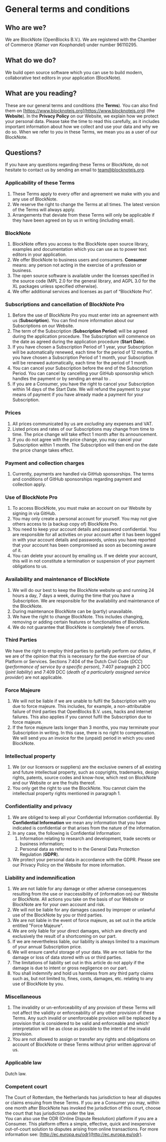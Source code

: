 # General terms and conditions

## Who are we?

We are BlockNote (OpenBlocks B.V.). We are registered with the Chamber of Commerce (_Kamer van Koophandel_) under number 96110295.

## What do we do?

We build open source software which you can use to build modern, collaborative text editors in your application (BlockNote).

## What are you reading?

These are our general terms and conditions (the **Terms**). You can also find them on [https://www.blocknotejs.org](https://www.blocknotejs.org) (the **Website**). In the **Privacy Policy** on our Website, we explain how we protect your personal data. Please take the time to read this carefully, as it includes important information about how we collect and use your data and why we do so.
When we refer to _you_ in these Terms, we mean you as a user of our BlockNote.

## Questions?

If you have any questions regarding these Terms or BlockNote, do not hesitate to contact us by sending an email to [team@blocknotejs.org](team@blocknotejs.org).

### Applicability of these Terms
1. These Terms apply to every offer and agreement we make with you and any use of BlockNote.
2. We reserve the right to change the Terms at all times. The latest version of the Terms will always apply.
3. Arrangements that deviate from these Terms will only be applicable if they have been agreed on by us in writing (including email).

### BlockNote

1. BlockNote offers you access to the BlockNote open source library, examples and documentation which you can use as to power text editors in your application.
2. We offer BlockNote to business users and consumers. **Consumer** means: any person not acting in the exercise of a profession or business.
3. The open source software is available under the licenses specified in the source code (MPL 2.0 for the general library, and AGPL 3.0 for the XL packages unless specified otherwise).
4. We offer additional services and licenses as part of “BlockNote Pro”.

### Subscriptions and cancellation of BlockNote Pro

1. Before the use of BlockNote Pro you must enter into an agreement with us (**Subscription**). You can find more information about our Subscriptions on our Website.
2. The term of the Subscription (**Subscription Period**) will be agreed during the application procedure. The Subscription will commence on the date as agreed during the application procedure (**Start Date**).
3. If you have chosen a Subscription Period of 1 year, your Subscription will be automatically renewed, each time for the period of 12 months. If you have chosen a Subscription Period of 1 month, your Subscription will be renewed automatically, each time for the period of 1 month.
4. You can cancel your Subscription before the end of the Subscription Period. You can cancel by cancelling your GitHub sponsorship which handles the payment or by sending an email to [](team@blocknotejs.org).
5. If you are a Consumer, you have the right to cancel your Subscription within 14 days of the Start Date. We will refund the payment to your means of payment if you have already made a payment for your Subscription.

### Prices

1. All prices communicated by us are _excluding_ any expenses and VAT.
2. Listed prices and rates of our Subscriptions may change from time to time. The price change will take effect 1 month after its announcement.
3. If you do not agree with the price change, you may cancel your Subscription within 1 month. The Subscription will then end on the date the price change takes effect.

### Payment and collection charges

1. Currently, payments are handled via GitHub sponsorships. The terms and conditions of GitHub sponsorships regarding payment and collection apply.

[//]: # (1. \[KEEP, BUT COMMENT OUT\] You must provide us with a valid means of payment to use BlockNote. We will debit the amount for the use of the Subscription on a monthly basis around the day on which your Subscription commenced.)
[//]: # (2. \[KEEP, BUT COMMENT OUT\] If a payment is due but not paid, we will first send a reminder, followed by a request for payment. If the payment is not made within the stipulated payment period, you will be in default. If you are in default, we are entitled to charge statutory commercial interest. If you are a Consumer, we may charge the statutory interest. The interest on the payable amount is calculated from the moment that the payment is due, until the moment that the payable amount has been paid by you in full.)
[//]: # (3. \[KEEP, BUT COMMENT OUT\] If you are in default, we have the right to &#40;temporarily&#41; block your account, until you fulfilled your payment obligation.)
[//]: # (4. \[KEEP, BUT COMMENT OUT\] If you are in default, you will also owe us all extrajudicial collection costs. For an outstanding amount up to EUR 267, these costs will be EUR 40. For a higher amount, the collection costs will be calculated on the basis of the outstanding amount.)

### Use of BlockNote Pro

1. To access BlockNote, you must make an account on our Website by signing in via GitHub.
2. You may only create a personal account for yourself. You may not give others access to (a backup copy of) BlockNote Pro.
3. You need to keep your account details and password confidential. You are responsible for all activities on your account after it has been logged in with your account details and passwords, unless you have reported that your account has been compromised as soon as becoming aware of it.
4. You can delete your account by emailing us. If we delete your account, this will in not constitute a termination or suspension of your payment obligations to us.

[//]: # (2. \[KEEP, BUT COMMENT OUT\] You are responsible for choosing the correct means of identification, such as your e-mail address, and for choosing a strong password.)

### Availability and maintenance of BlockNote

1. We will do our best to keep the BlockNote website up and running 24 hours a day, 7 days a week, during the time that you have a Subscription. We are responsible for the availability and maintenance of the BlockNote.
2. During maintenance BlockNote can be (partly) unavailable.
3. We have the right to change BlockNote. This includes changing, removing or adding certain features or functionalities of BlockNote.
4. We do not guarantee that BlockNote is completely free of errors.

### Third Parties

We have the right to employ third parties to partially perform our duties, if we are of the opinion that this is necessary for the due exercise of our Platform or Services. Sections 7:404 of the Dutch Civil Code (_DCC_) (_performance of service by a specific person_), 7:407 paragraph 2 DCC (_joint liability_) and 7:409 DCC (_death of a particularly assigned service provider_) are not applicable.

### Force Majeure

1. We will not be liable if we are unable to fulfil the Subscription with you due to force majeure. This includes, for example, a non-attributable failure of third parties that OpenBlocks B.V. uses, hacks and internet failures. This also applies if you cannot fulfil the Subscription due to force majeure.
2. If the force majeure lasts longer than 3 months, you may terminate your Subscription in writing. In this case, there is no right to compensation. We will send you an invoice for the (unpaid) period in which you used BlockNote.

### Intellectual property

1. We (or our licensors or suppliers) are the exclusive owners of all existing and future intellectual property, such as copyrights, trademarks, design rights, patents, source codes and know-how, which rest on BlockNote and our Website or are the fruits thereof.
2. You only get the right to use the BlockNote. You cannot claim the intellectual property rights mentioned in paragraph 1.

### Confidentiality and privacy

1. We are obliged to keep all your Confidential Information confidential. By **Confidential Information** we mean any information that you have indicated is confidential or that arises from the nature of the information.
2. In any case, the following is Confidential Information:
   1. Information relating to research and development, trade secrets or business information;
   2. Personal data as referred to in the General Data Protection Regulation (**GDPR**).
3. We protect your personal data in accordance with the GDPR. Please see our Privacy Policy on the Website for more information.

### Liability and indemnification

1. We are not liable for any damage or other adverse consequences resulting from the use or inaccessibility of (information on) our Website or BlockNote. All actions you take on the basis of our Website or BlockNote are for your own account and risk.
2. We will not be liable for any damages caused by improper or unlawful use of the BlockNote by you or third parties.
3. We are not liable in the event of force majeure, as set out in the article entitled "Force Majeure".
4. We are only liable for your direct damages, which are directly and exclusively the result of a shortcoming on our part.
5. If we are nevertheless liable, our liability is always limited to a maximum of your annual Subscription price.
6. We will ensure careful storage of your data. We are not liable for the damage or loss of data stored with us or third parties.
7. The limitations of liability set out in this article do not apply if the damage is due to intent or gross negligence on our part.
8. You shall indemnify and hold us harmless from any third party claims such as, but not limited to, fines, costs, damages, etc. relating to any use of BlockNote by you.

### Miscellaneous

1. The invalidity or un-enforceability of any provision of these Terms will not affect the validity or enforceability of any other provision of these Terms. Any such invalid or unenforceable provision will be replaced by a provision that is considered to be valid and enforceable and which' interpretation will be as close as possible to the intent of the invalid provision.
2. You are not allowed to assign or transfer any rights and obligations on account of BlockNote or these Terms without prior written approval of us.

### Applicable law

Dutch law.

### Competent court

The Court of Rotterdam, the Netherlands has jurisdiction to hear all disputes or claims ensuing from these Terms. If you are a Consumer you may, within one month after BlockNote has invoked the jurisdiction of this court, choose the court that has jurisdiction under the law.  
You can also use the ODR (Online Dispute Resolution) platform if you are a Consumer. This platform offers a simple, effective, quick and inexpensive out-of-court solution to disputes arising from online transactions. For more information see: [http://ec.europa.eu/odr](http://ec.europa.eu/odr).